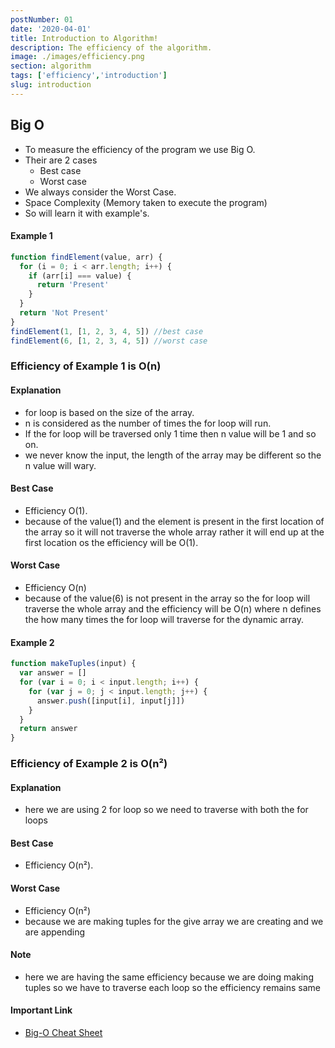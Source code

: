 ```yaml
---
postNumber: 01
date: '2020-04-01'
title: Introduction to Algorithm!
description: The efficiency of the algorithm.
image: ./images/efficiency.png
section: algorithm
tags: ['efficiency','introduction']
slug: introduction
---
```


## Big O

- To measure the efficiency of the program we use Big O.
- Their are 2 cases
  - Best case
  - Worst case
- We always consider the Worst Case.
- Space Complexity (Memory taken to execute the program)
- So will learn it with example's.

#### Example 1

```js
function findElement(value, arr) {
  for (i = 0; i < arr.length; i++) {
    if (arr[i] === value) {
      return 'Present'
    }
  }
  return 'Not Present'
}
findElement(1, [1, 2, 3, 4, 5]) //best case
findElement(6, [1, 2, 3, 4, 5]) //worst case
```

### Efficiency of Example 1 is O(n)

#### Explanation

- for loop is based on the size of the array.
- n is considered as the number of times the for loop will run.
- If the for loop will be traversed only 1 time then n value will be 1 and so on.
- we never know the input, the length of the array may be different so the n value will wary.

#### Best Case

- Efficiency O(1).
- because of the value(1) and the element is present in the first location of the array so it will not traverse the whole array rather it will end up at the first location os the efficiency will be O(1).

#### Worst Case

- Efficiency O(n)
- because of the value(6) is not present in the array so the for loop will traverse the whole array and the efficiency will be O(n) where n defines the how many times the for loop will traverse for the dynamic array.

#### Example 2

```js
function makeTuples(input) {
  var answer = []
  for (var i = 0; i < input.length; i++) {
    for (var j = 0; j < input.length; j++) {
      answer.push([input[i], input[j]])
    }
  }
  return answer
}
```

### Efficiency of Example 2 is O(n²)

#### Explanation

- here we are using 2 for loop so we need to traverse with both the for loops

#### Best Case

- Efficiency O(n²).

#### Worst Case

- Efficiency O(n²)
- because we are making tuples for the give array we are creating and we are appending

#### Note

- here we are having the same efficiency because we are doing making tuples so we have to traverse each loop so the efficiency remains same

#### Important Link

- [Big-O Cheat Sheet](https://www.bigocheatsheet.com/)
